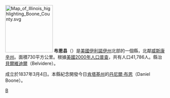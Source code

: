 {{noteTA
|T=zh-hans:布恩县 (伊利诺伊州);zh-hk:布恩縣 (伊利諾伊州);zh-tw:布恩郡 (伊利諾州);
|1=zh-hans:县;zh-hk:縣;zh-tw:郡;
}}

{{Otheruses|布恩縣|subject=美國伊利諾伊州的一個縣|other=同名的縣}}
[[File:Map_of_Illinois_highlighting_Boone_County.svg|150px]]
'''布恩县'''（{{lang-en|Boone County}}）是[[美國|美國]][[伊利諾伊州|伊利諾伊州]]北部的一個縣，北鄰[[威斯康辛州|威斯康辛州]]。面積730平方公里。根據[[美國2000年人口普查|美國2000年人口普查]]，共有人口41,786人。縣治[[貝爾維迪爾_(伊利諾伊州)|貝爾維迪爾]]（Belvidere）。

成立於1837年3月4日。本縣紀念開發今日[[肯塔基州|肯塔基州]]的[[丹尼爾·布恩|丹尼爾·布恩]]（Daniel Boone）。

{{伊利诺伊州}}
{{布恩縣 (伊利諾伊州)}}

[[Category:伊利諾州行政區劃|B]]